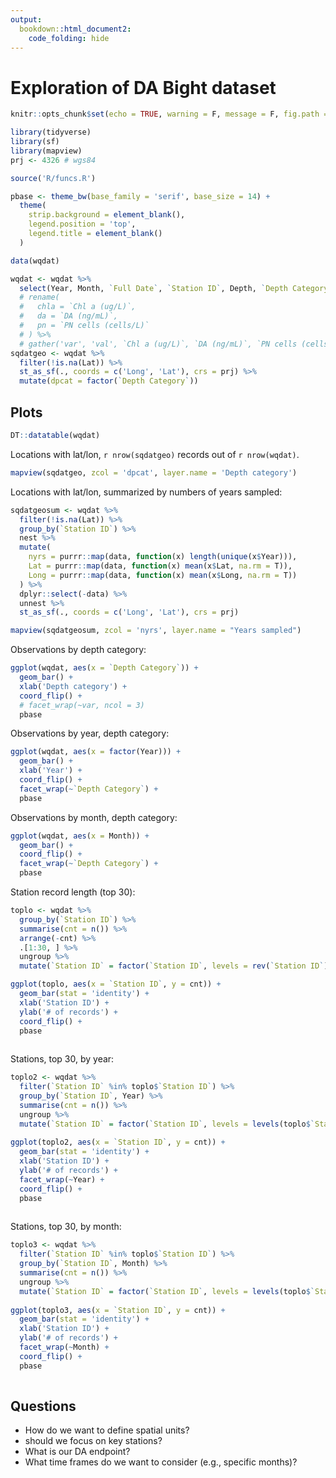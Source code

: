 ```yaml
---
output: 
  bookdown::html_document2:
    code_folding: hide
---
```


# Exploration of DA Bight dataset {.tabset}

```r
knitr::opts_chunk$set(echo = TRUE, warning = F, message = F, fig.path = 'figs/')

library(tidyverse)
library(sf)
library(mapview)
prj <- 4326 # wgs84

source('R/funcs.R')

pbase <- theme_bw(base_family = 'serif', base_size = 14) +
  theme(
    strip.background = element_blank(), 
    legend.position = 'top', 
    legend.title = element_blank()
  )

data(wqdat)

wqdat <- wqdat %>% 
  select(Year, Month, `Full Date`, `Station ID`, Depth, `Depth Category`, `Lat`, `Long`, `DA (ng/mL)`, `PN cells (cells/L)`, `Chl a (ug/L)`)# %>% 
  # rename(
  #   chla = `Chl a (ug/L)`, 
  #   da = `DA (ng/mL)`, 
  #   pn = `PN cells (cells/L)`
  # ) %>% 
  # gather('var', 'val', `Chl a (ug/L)`, `DA (ng/mL)`, `PN cells (cells/L)`)
sqdatgeo <- wqdat %>% 
  filter(!is.na(Lat)) %>% 
  st_as_sf(., coords = c('Long', 'Lat'), crs = prj) %>% 
  mutate(dpcat = factor(`Depth Category`))
```

## Plots

```r
DT::datatable(wqdat)
```

Locations with lat/lon, `r nrow(sqdatgeo)` records out of `r nrow(wqdat)`.
```r
mapview(sqdatgeo, zcol = 'dpcat', layer.name = 'Depth category')
```

Locations with lat/lon, summarized by numbers of years sampled:
```r
sqdatgeosum <- wqdat %>% 
  filter(!is.na(Lat)) %>%
  group_by(`Station ID`) %>% 
  nest %>% 
  mutate(
    nyrs = purrr::map(data, function(x) length(unique(x$Year))),
    Lat = purrr::map(data, function(x) mean(x$Lat, na.rm = T)), 
    Long = purrr::map(data, function(x) mean(x$Long, na.rm = T))
  ) %>% 
  dplyr::select(-data) %>% 
  unnest %>% 
  st_as_sf(., coords = c('Long', 'Lat'), crs = prj)

mapview(sqdatgeosum, zcol = 'nyrs', layer.name = "Years sampled")
```

Observations by depth category:
```r
ggplot(wqdat, aes(x = `Depth Category`)) + 
  geom_bar() + 
  xlab('Depth category') + 
  coord_flip() + 
  # facet_wrap(~var, ncol = 3)
  pbase
```

Observations by year, depth category:
```r
ggplot(wqdat, aes(x = factor(Year))) + 
  geom_bar() + 
  xlab('Year') + 
  coord_flip() + 
  facet_wrap(~`Depth Category`) +
  pbase
```

Observations by month, depth category:
```r
ggplot(wqdat, aes(x = Month)) + 
  geom_bar() + 
  coord_flip() + 
  facet_wrap(~`Depth Category`) +
  pbase
```

Station record length (top 30):
```r
toplo <- wqdat %>% 
  group_by(`Station ID`) %>% 
  summarise(cnt = n()) %>% 
  arrange(-cnt) %>% 
  .[1:30, ] %>% 
  ungroup %>% 
  mutate(`Station ID` = factor(`Station ID`, levels = rev(`Station ID`)))

ggplot(toplo, aes(x = `Station ID`, y = cnt)) +
  geom_bar(stat = 'identity') + 
  xlab('Station ID') +
  ylab('# of records') +
  coord_flip() + 
  pbase 
  
```

Stations, top 30, by year:
```r
toplo2 <- wqdat %>% 
  filter(`Station ID` %in% toplo$`Station ID`) %>% 
  group_by(`Station ID`, Year) %>% 
  summarise(cnt = n()) %>% 
  ungroup %>% 
  mutate(`Station ID` = factor(`Station ID`, levels = levels(toplo$`Station ID`)))
         
ggplot(toplo2, aes(x = `Station ID`, y = cnt)) +
  geom_bar(stat = 'identity') + 
  xlab('Station ID') +
  ylab('# of records') +
  facet_wrap(~Year) + 
  coord_flip() + 
  pbase 
  
```

Stations, top 30, by month:
```r
toplo3 <- wqdat %>% 
  filter(`Station ID` %in% toplo$`Station ID`) %>% 
  group_by(`Station ID`, Month) %>% 
  summarise(cnt = n()) %>% 
  ungroup %>% 
  mutate(`Station ID` = factor(`Station ID`, levels = levels(toplo$`Station ID`)))
         
ggplot(toplo3, aes(x = `Station ID`, y = cnt)) +
  geom_bar(stat = 'identity') + 
  xlab('Station ID') +
  ylab('# of records') +
  facet_wrap(~Month) + 
  coord_flip() + 
  pbase 
  
```

## Questions

* How do we want to define spatial units?
* should we focus on key stations?
* What is our DA endpoint?  
* What time frames do we want to consider (e.g., specific months)?
